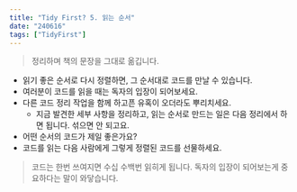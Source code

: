 ```yaml
---
title: "Tidy First? 5. 읽는 순서"
date: "240616"
tags: ["TidyFirst"]
---
```


> 정리하며 책의 문장을 그대로 옮깁니다.

- 읽기 좋은 순서로 다시 정렬하면, 그 순서대로 코드를 만날 수 있습니다.
- 여러분이 코드를 읽을 때는 독자의 입장이 되어보세요.
- 다른 코드 정리 작업을 함께 하고픈 유혹이 오더라도 뿌리치세요.
  - 지금 발견한 세부 사항을 정리하고, 읽는 순서로 만드는 일은 다음 정리에서 하면 됩니다. 섞으면 안 되고요.
- 어떤 순서의 코드가 제일 좋은가요?
- 코드를 읽는 다음 사람에게 그렇게 정렬된 코드를 선물하세요.

> 코드는 한번 쓰여지면 수십 수백번 읽히게 됩니다.
> 독자의 입장이 되어보는게 중요하다는 말이 와닿습니다.
